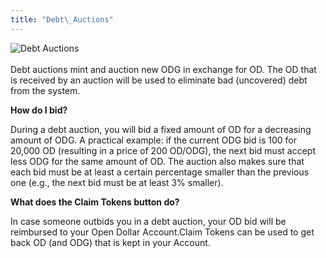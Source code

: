 ```yaml
---
title: "Debt\_Auctions"
---
```


![Debt Auctions](</img/Debt Auction.png>)\
\
Debt auctions mint and auction new ODG in exchange for OD. The OD that is received by an auction will be used to eliminate bad (uncovered) debt from the system.

**How do I bid?**

During a debt auction, you will bid a fixed amount of OD for a decreasing amount of ODG. A practical example: if the current ODG bid is 100 for 20,000 OD (resulting in a price of 200 OD/ODG), the next bid must accept less ODG for the same amount of OD. The auction also makes sure that each bid must be at least a certain percentage smaller than the previous one (e.g., the next bid must be at least 3% smaller).

**What does the Claim Tokens button do?**

In case someone outbids you in a debt auction, your OD bid will be reimbursed to your Open Dollar Account.Claim Tokens can be used to get back OD (and ODG) that is kept in your Account.
